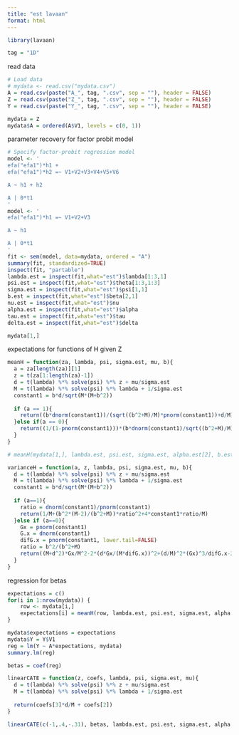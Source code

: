```yaml
---
title: "est lavaan"
format: html
---
```


```r
library(lavaan)
```

```r
tag = "1D"
```

read data
```r
# Load data
# mydata <- read.csv("mydata.csv")
A = read.csv(paste("A_", tag, ".csv", sep = ""), header = FALSE)
Z = read.csv(paste("Z_", tag, ".csv", sep = ""), header = FALSE)
Y = read.csv(paste("Y_", tag, ".csv", sep = ""), header = FALSE)

mydata = Z
mydata$A = ordered(A$V1, levels = c(0, 1))
```

parameter recovery for factor probit model
```r
# Specify factor-probit regression model
model <- '
efa("efa1")*h1 + 
efa("efa1")*h2 =~ V1+V2+V3+V4+V5+V6

A ~ h1 + h2

A | 0*t1
'
model <- '
efa("efa1")*h1 =~ V1+V2+V3

A ~ h1

A | 0*t1
'
fit <- sem(model, data=mydata, ordered = "A")
summary(fit, standardized=TRUE)
inspect(fit, "partable")
lambda.est = inspect(fit,what="est")$lambda[1:3,1]
psi.est = inspect(fit,what="est")$theta[1:3,1:3]
sigma.est = inspect(fit,what="est")$psi[1,1]
b.est = inspect(fit,what="est")$beta[2,1]
nu.est = inspect(fit,what="est")$nu
alpha.est = inspect(fit,what="est")$alpha
tau.est = inspect(fit,what="est")$tau
delta.est = inspect(fit,what="est")$delta
```
```r
mydata[1,]
```

expectations for functions of H given Z
```r
meanH = function(za, lambda, psi, sigma.est, mu, b){
  a = za[length(za)][1]
  z = t(za[1:length(za)-1])
  d = t(lambda) %*% solve(psi) %*% z + mu/sigma.est
  M = t(lambda) %*% solve(psi) %*% lambda + 1/sigma.est
  constant1 = b*d/sqrt(M*(M+b^2))
  
  if (a == 1){
    return((b*dnorm(constant1))/(sqrt((b^2+M)/M)*pnorm(constant1))+d/M)
  }else if(a == 0){
    return((1/(1-pnorm(constant1)))*(b*dnorm(constant1)/sqrt((b^2+M)/M)+d*pnorm(constant1)))
  }
}

# meanH(mydata[1,], lambda.est, psi.est, sigma.est, alpha.est[2], b.est)

varianceH = function(a, z, lambda, psi, sigma.est, mu, b){
  d = t(lambda) %*% solve(psi) %*% z + mu/sigma.est
  M = t(lambda) %*% solve(psi) %*% lambda + 1/sigma.est
  constant1 = b*d/sqrt(M*(M+b^2))
  
  if (a==1){
    ratio = dnorm(constant1)/pnorm(constant1)
    return(1/M+(b^2*(M-2)/(b^2+M))*ratio^2+4*constant1*ratio/M)
  }else if (a==0){
    Gx = pnorm(constant1)
    G.x = dnorm(constant1)
    difG.x = pnorm(constant1, lower.tail=FALSE)
    ratio = b^2/(b^2+M)
    return((M+d^2)*Gx/M^2-2*(d*Gx/(M*difG.x))^2+(d/M)^2*(Gx)^3/difG.x-2*constant1*(M-1)*Gx*G.x/(M*difG.x) + 2*constant1*G.x*(Gx)^2/difG.x + ratio*M*Gx*(G.x)^2/difG.x-2*ratio*(G.x)^2/difG.x + 2*constant*G.x/M)
  }
}
```

regression for betas
```r
expectations = c()
for(i in 1:nrow(mydata)) {
    row <- mydata[i,]
    expectations[i] = meanH(row, lambda.est, psi.est, sigma.est, alpha.est[2], b.est)
}

mydata$expectations = expectations
mydata$Y = Y$V1
reg = lm(Y ~ A*expectations, mydata)
summary.lm(reg)

betas = coef(reg)
```

```r
linearCATE = function(z, coefs, lambda, psi, sigma.est, mu){
  d = t(lambda) %*% solve(psi) %*% z + mu/sigma.est
  M = t(lambda) %*% solve(psi) %*% lambda + 1/sigma.est
  
  return(coefs[3]*d/M + coefs[2])
}

linearCATE(c(-1,.4,-.31), betas, lambda.est, psi.est, sigma.est, alpha.est[2])
```

